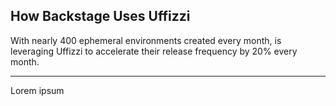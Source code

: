 ## How Backstage Uses Uffizzi 

With nearly 400 ephemeral environments created every month, is leveraging Uffizzi to accelerate their 
release frequency by 20% every month.

---

Lorem ipsum